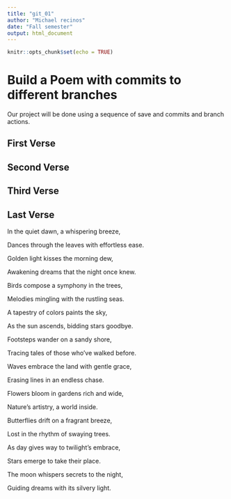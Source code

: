 ```yaml
---
title: "git_01"
author: "Michael recinos"
date: "Fall semester"
output: html_document
---
```


```r
knitr::opts_chunk$set(echo = TRUE)
```
# Build a Poem with commits to different branches
Our project will be done using a sequence of save and commits and branch actions.
<!-- Do not modify or change any text in "!--" bracketed areas such as this --- these are instructions to
you, if you change any of this the git program will notice it and compromise your git merging strategy !-->

## First Verse 
<!--Put the first five lines of a poem by Lewis Carrol in this section!-->

## Second Verse
<!--Put the first five lines of a poem by Robert Frost here!-->

## Third Verse
<!--Put the first two verses of The Walrus and the Carpenter here!-->

## Last Verse
<!--Put a short poem you created using chatGPT of 20 to 30 lines,here!-->

In the quiet dawn, a whispering breeze,

Dances through the leaves with effortless ease.

Golden light kisses the morning dew,

Awakening dreams that the night once knew.

Birds compose a symphony in the trees,

Melodies mingling with the rustling seas.

A tapestry of colors paints the sky,

As the sun ascends, bidding stars goodbye.

Footsteps wander on a sandy shore,

Tracing tales of those who've walked before.

Waves embrace the land with gentle grace,

Erasing lines in an endless chase.

Flowers bloom in gardens rich and wide,

Nature's artistry, a world inside.

Butterflies drift on a fragrant breeze,

Lost in the rhythm of swaying trees.

As day gives way to twilight's embrace,

Stars emerge to take their place.

The moon whispers secrets to the night,

Guiding dreams with its silvery light.

